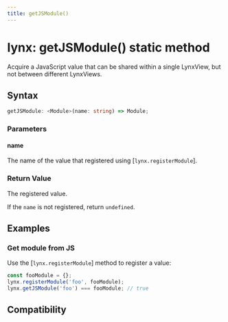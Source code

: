 ```yaml
---
title: getJSModule()
---
```


# lynx: getJSModule() static method

Acquire a JavaScript value that can be shared within a single LynxView, but not between different LynxViews.

## Syntax

```ts
getJSModule: <Module>(name: string) => Module;
```

### Parameters

#### name

The name of the value that registered using [`lynx.registerModule`].

### Return Value

The registered value.

If the `name` is not registered, return `undefined`.

## Examples

### Get module from JS

Use the [`lynx.registerModule`] method to register a value:

```js
const fooModule = {};
lynx.registerModule('foo', fooModule);
lynx.getJSModule('foo') === fooModule; // true
```

## Compatibility


<LegacyCompatTable metadata="lynx-api/lynx/getJSModule" />
